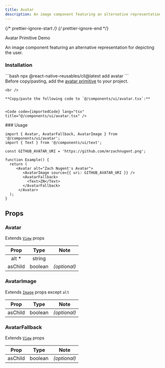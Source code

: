 ```yaml
---
title: Avatar
description: An image component featuring an alternative representation for depicting the user.
---
```


{/* prettier-ignore-start */}
{/* prettier-ignore-end */}


<LinkButton href="https://rn-primitives.vercel.app/avatar">
  Avatar Primitive
</LinkButton>
<LinkButton target="_blank" href="https://rnr-showcase.vercel.app/avatar">
  Demo
</LinkButton>

<br />

An image component featuring an alternative representation for depicting the user.

### Installation
<Tabs>
  <TabItem label='CLI'> 
    ```bash
    npx @react-native-reusables/cli@latest add avatar
    ```
  </TabItem>
  <TabItem label='Manual'>
    <Aside type="tip" title="Dependency">
        Before copy/pasting, add the <a href="https://rn-primitives.vercel.app/avatar" className='text-white font-bold'>avatar primitive</a> to your project.
    </Aside>

    <br />

    **Copy/paste the following code to `@/components/ui/avatar.tsx`:**


    <Code code={importedCode} lang="tsx" title="@/components/ui/avatar.tsx" />
  </TabItem>
</Tabs>
### Usage

```tsx
import { Avatar, AvatarFallback, AvatarImage } from '@/components/ui/avatar';
import { Text } from '@/components/ui/text';

const GITHUB_AVATAR_URI = 'https://github.com/mrzachnugent.png';

function Example() {
  return (
     <Avatar alt="Zach Nugent's Avatar">
        <AvatarImage source={{ uri: GITHUB_AVATAR_URI }} />
        <AvatarFallback>
          <Text>ZN</Text>
        </AvatarFallback>
      </Avatar>
  );
}
```
## Props

### Avatar

Extends [`View`](https://reactnative.dev/docs/view#props) props

|  Prop   |  Type   |     Note     |
| :-----: | :-----: | :----------: |
| alt \*  | string  |              |
| asChild | boolean | _(optional)_ |

### AvatarImage

Extends [`Image`](https://reactnative.dev/docs/image) props except `alt`

|   Prop   |  Type   |     Note     |
| :------: | :-----: | :----------: |
| asChild  | boolean | _(optional)_ |

### AvatarFallback

Extends [`View`](https://reactnative.dev/docs/view#props) props

|  Prop   |  Type   |     Note     |
| :-----: | :-----: | :----------: |
| asChild | boolean | _(optional)_ |